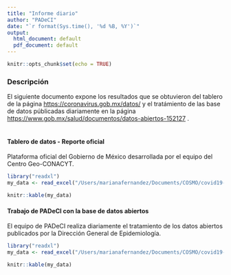 ```yaml
---
title: "Informe diario"
author: "PADeCI"
date: "`r format(Sys.time(), '%d %B, %Y')`"
output:
  html_document: default
  pdf_document: default
---
```


```r
knitr::opts_chunk$set(echo = TRUE)
```

### Descripción

El siguiente documento expone los resultados que se obtuvieron del tablero de la página <https://coronavirus.gob.mx/datos/> y el tratámiento de las base de datos públicadas diariamente en la página <https://www.gob.mx/salud/documentos/datos-abiertos-152127> .<br>
<br>

#### Tablero de datos - Reporte oficial
Plataforma oficial del Gobierno de México desarrollada por el equipo del Centro Geo-CONACYT.<br>


```r
library("readxl")
my_data <- read_excel("/Users/marianafernandez/Documents/COSMO/covid19-mx-data/data-validation/bitacora_historica_tablero_oficial.xlsx")
```


```r
knitr::kable(my_data)
```

#### Trabajo de PADeCI con la base de datos abiertos
El equipo de PADeCI realiza diariamente el tratamiento de los datos abiertos publicados por la Dirección General de Epidemiología.

```r
library("readxl")
my_data <- read_excel("/Users/marianafernandez/Documents/COSMO/covid19-mx-data/data-validation/bitacora_historica_datos_abiertos.xlsx")
```


```r
knitr::kable(my_data)
```

